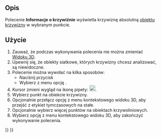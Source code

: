 <languages/>

{{Docnav/pl
|[[Mesh_EvaluateFacet/pl|Informacje o powierzchni]]
|[[Mesh_EvaluateSolid/pl|Oceń bryłę]]
|[[Mesh_Workbench/pl|środowisko pracy Siatka]]
|IconL=Mesh_EvaluateFacet.svg
|IconR=Mesh_EvaluateSolid.svg
|IconC=Workbench_Mesh.svg
}}

{{GuiCommand/pl
|Name=Mesh_CurvatureInfo
|Name/pl=Mesh: Informacje o krzywiźnie
|MenuLocation=Meshes → Analizuj → Informacja o krzywiźnie
|Workbenches=[[Mesh_Workbench/pl|Mesh]]
|SeeAlso=[[Mesh_VertexCurvature/pl|Mesh: VertexCurvature]]
}}

<span id="Description"></span>
==Opis==

Polecenie '''Informacje o krzywiźnie''' wyświetla krzywiznę absolutną [[Mesh_VertexCurvature/pl|obiektu krzywizny]] w wybranym punkcie.

<span id="Usage"></span>
==Użycie==

# Zauważ, że podczas wykonywania polecenia nie można zmieniać [[3D_view/pl|Widoku 3D]].
# Upewnij się, że obiekty siatkowe, których krzywizny chcesz analizować, są niewidoczne.
# Polecenie można wywołać na kilka sposobów:
#* Naciśnij przycisk {{Button|[[Image:Mesh_CurvatureInfo.svg|16px]] '''Informacje na temat krzywizny'''}}
#* Wybierz z menu opcję {{MenuCommand|Siatki → Analizuj → [[Image:Mesh_CurvatureInfo.svg|16px]] Informacje o krzywiznach}}.
# Kursor zmieni wygląd na ikonę pipety: [[Image:Mesh_EvaluateFacet.svg|20px]].
# Wybierz punkt na obiekcie krzywizny.
# Opcjonalnie przełącz opcję {{MenuCommand|Adnotacja}} z menu kontekstowego widoku 3D, aby przejść z etykiet tymczasowych na stałe.
# Opcjonalnie wybierz więcej punktów na obiektach krzywoliniowych.
# Wybierz opcję {{MenuCommand|Opuść tryb informacyjny}} z menu kontekstowego widoku 3D, aby zakończyć wykonywanie polecenia.


{{Docnav/pl
|[[Mesh_EvaluateFacet/pl|Informacje o powierzchni]]
|[[Mesh_EvaluateSolid/pl|Oceń bryłę]]
|[[Mesh_Workbench/pl|środowisko pracy Siatka]]
|IconL=Mesh_EvaluateFacet.svg
|IconR=Mesh_EvaluateSolid.svg
|IconC=Workbench_Mesh.svg
}}

{{Mesh Tools navi{{#translation:}}}}
{{Userdocnavi{{#translation:}}}}
{{clear}}